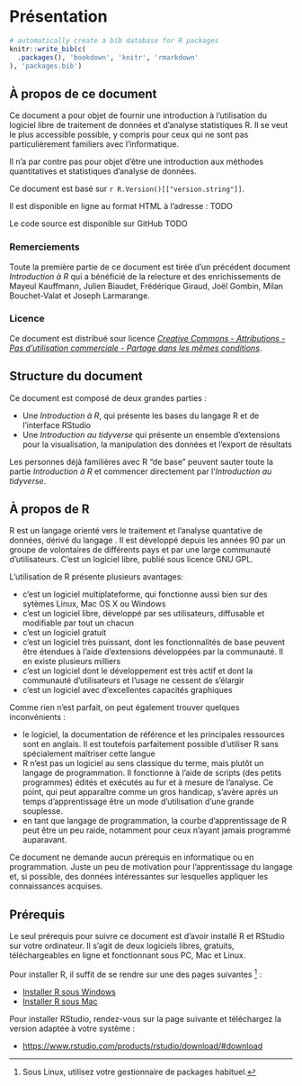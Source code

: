 # Présentation

```r
# automatically create a bib database for R packages
knitr::write_bib(c(
  .packages(), 'bookdown', 'knitr', 'rmarkdown'
), 'packages.bib')
```


## À propos de ce document

Ce document a pour objet de fournir une introduction à l'utilisation
du logiciel libre de traitement de données et d'analyse statistiques R.
Il se veut le plus accessible possible, y compris pour ceux qui ne
sont pas particulièrement familiers avec l'informatique.

Il n'a par contre pas pour objet d'être une introduction aux méthodes 
quantitatives et statistiques d'analyse de données.

Ce document est basé sur `r R.Version()[["version.string"]]`.

Il est disponible en ligne au format HTML à l'adresse : TODO

Le code source est disponible sur GitHub TODO

### Remerciements

Toute la première partie de ce document est tirée d'un précédent document *Introduction à R* qui a bénéficié de la relecture et des enrichissements de Mayeul Kauffmann, Julien Biaudet, Frédérique Giraud, Joël Gombin, Milan Bouchet-Valat et Joseph Larmarange.


### Licence

Ce document est distribué sour licence [*Creative Commons - Attributions - Pas d'utilisation commerciale - Partage dans les mêmes conditions*](https://creativecommons.org/licenses/by-nc-sa/3.0/fr/).

## Structure du document

Ce document est composé de deux grandes parties :

- Une *Introduction à R*, qui présente les bases du langage R et de l'interface RStudio
- Une *Introduction au tidyverse* qui présente un ensemble d'extensions pour la visualisation, la manipulation des données et l'export de résultats

Les personnes déjà familières avec R "de base" peuvent sauter toute la partie *Introduction à R* et commencer directement par l'*Introduction au tidyverse*.

## À propos de R

R est un langage orienté vers le traitement et l'analyse quantative de données, dérivé du langage \textsf{S}. Il est développé depuis les années 90 par un groupe de volontaires de différents pays et par une large communauté d'utilisateurs. C'est un
logiciel libre, publié sous licence GNU GPL.

L'utilisation de R présente plusieurs avantages:

- c'est un logiciel multiplateforme, qui fonctionne aussi bien sur
  des sytèmes Linux, Mac OS X ou Windows
- c'est un logiciel libre, développé par ses utilisateurs, diffusable et
  modifiable par tout un chacun
- c'est un logiciel gratuit
- c'est un logiciel très puissant, dont les fonctionnalités de base peuvent être étendues à l'aide d'extensions développées par la communauté. Il en existe plusieurs milliers
- c'est un logiciel dont le développement est très actif et dont la communauté d'utilisateurs et l'usage ne cessent de s'élargir
- c'est un logiciel avec d'excellentes capacités graphiques

Comme rien n'est parfait, on peut également trouver quelques inconvénients :

- le logiciel, la documentation de référence et les principales
  ressources sont en anglais. Il est toutefois parfaitement possible
  d'utiliser R sans spécialement maîtriser cette langue
- R n'est pas un logiciel au sens classique du terme, mais plutôt un langage de programmation. Il fonctionne à l'aide de scripts (des petits programmes) édités et exécutés au fur et à mesure de l'analyse. Ce point, qui peut apparaître comme un gros handicap, s'avère après un temps d'apprentissage être un mode d'utilisation d'une grande souplesse.
- en tant que langage de programmation, la courbe d'apprentissage de R peut être un peu raide, notamment pour ceux n'ayant jamais programmé auparavant.

Ce document ne demande aucun prérequis en informatique ou en programmation. Juste un peu de motivation pour l'apprentissage du langage et, si possible, des données intéressantes sur lesquelles appliquer les connaissances acquises.



## Prérequis

Le seul prérequis pour suivre ce document est d'avoir installé R et RStudio sur votre ordinateur. Il s'agit de deux logiciels libres, gratuits, téléchargeables en ligne et fonctionnant sous PC, Mac et Linux.

Pour installer R, il suffit de se rendre sur une des pages suivantes ^[Sous Linux, utilisez votre gestionnaire de packages habituel.] :

- [Installer R sous Windows](https://cloud.r-project.org/bin/windows/base/)
- [Installer R sous Mac](https://cloud.r-project.org/bin/macosx/)

Pour installer RStudio, rendez-vous sur la page suivante et téléchargez la version adaptée à votre système :

- [https://www.rstudio.com/products/rstudio/download/#download](https://www.rstudio.com/products/rstudio/download/#download)

